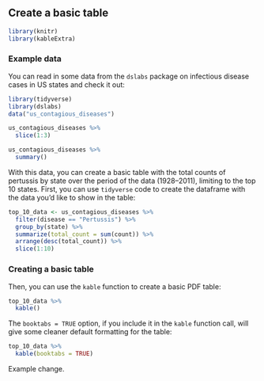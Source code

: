## Create a basic table

```r
library(knitr)
library(kableExtra)
```

### Example data

You can read in some data from the `dslabs` package on infectious disease cases in 
US states and check it out:

```r
library(tidyverse)
library(dslabs)
data("us_contagious_diseases")

us_contagious_diseases %>% 
  slice(1:3)

us_contagious_diseases %>% 
  summary()
```

With this data, you can 
create a basic table with the total counts of pertussis by state over the period
of the data (1928--2011), limiting to the top 10 states. First, you can use `tidyverse`
code to create the dataframe with the data you'd like to show in the table:

```r
top_10_data <- us_contagious_diseases %>% 
  filter(disease == "Pertussis") %>% 
  group_by(state) %>% 
  summarize(total_count = sum(count)) %>% 
  arrange(desc(total_count)) %>% 
  slice(1:10) 
```

### Creating a basic table

Then, you can use the `kable` function to create a basic PDF table:

```r
top_10_data %>% 
  kable() 
```

The `booktabs = TRUE` option, if you include it in the `kable` function call, will give 
some cleaner default formatting for the table: 

```r
top_10_data %>% 
  kable(booktabs = TRUE) 
```

Example change.


